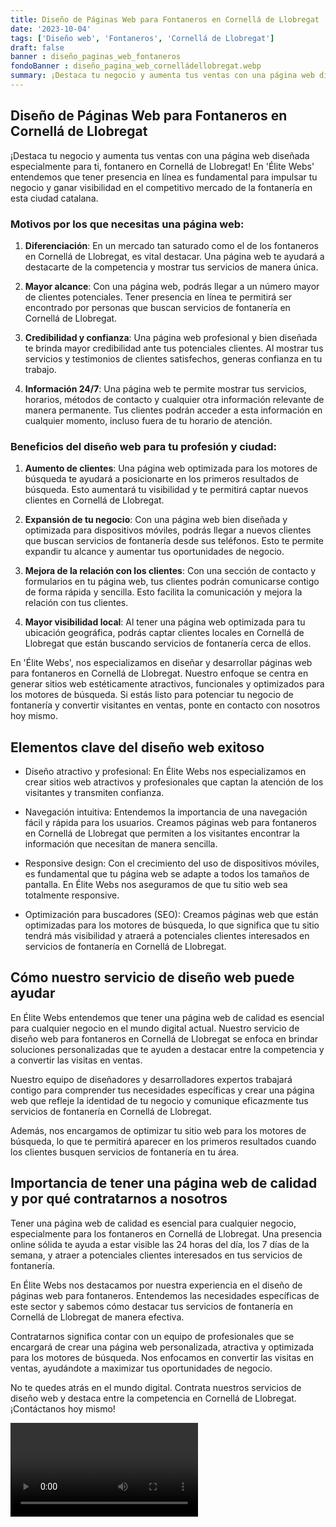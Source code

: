 ```yaml
---
title: Diseño de Páginas Web para Fontaneros en Cornellá de Llobregat
date: '2023-10-04'
tags: ['Diseño web', 'Fontaneros', 'Cornellá de Llobregat']
draft: false
banner : diseño_paginas_web_fontaneros
fondoBanner : diseño_pagina_web_cornelládellobregat.webp
summary: ¡Destaca tu negocio y aumenta tus ventas con una página web diseñada especialmente para ti, fontanero en Cornellá de Llobregat! En 'Élite Webs' entendemos que tener presencia en línea es fundamental para impulsar tu negocio y ganar visibilidad en el competitivo mercado de la fontanería en esta ciudad catalana.
---
```


## Diseño de Páginas Web para Fontaneros en Cornellá de Llobregat 

¡Destaca tu negocio y aumenta tus ventas con una página web diseñada especialmente para ti, fontanero en Cornellá de Llobregat! En 'Élite Webs' entendemos que tener presencia en línea es fundamental para impulsar tu negocio y ganar visibilidad en el competitivo mercado de la fontanería en esta ciudad catalana.

### Motivos por los que necesitas una página web:

1. **Diferenciación**: En un mercado tan saturado como el de los fontaneros en Cornellá de Llobregat, es vital destacar. Una página web te ayudará a destacarte de la competencia y mostrar tus servicios de manera única.

2. **Mayor alcance**: Con una página web, podrás llegar a un número mayor de clientes potenciales. Tener presencia en línea te permitirá ser encontrado por personas que buscan servicios de fontanería en Cornellá de Llobregat.

3. **Credibilidad y confianza**: Una página web profesional y bien diseñada te brinda mayor credibilidad ante tus potenciales clientes. Al mostrar tus servicios y testimonios de clientes satisfechos, generas confianza en tu trabajo.

4. **Información 24/7**: Una página web te permite mostrar tus servicios, horarios, métodos de contacto y cualquier otra información relevante de manera permanente. Tus clientes podrán acceder a esta información en cualquier momento, incluso fuera de tu horario de atención.

### Beneficios del diseño web para tu profesión y ciudad:

1. **Aumento de clientes**: Una página web optimizada para los motores de búsqueda te ayudará a posicionarte en los primeros resultados de búsqueda. Esto aumentará tu visibilidad y te permitirá captar nuevos clientes en Cornellá de Llobregat.

2. **Expansión de tu negocio**: Con una página web bien diseñada y optimizada para dispositivos móviles, podrás llegar a nuevos clientes que buscan servicios de fontanería desde sus teléfonos. Esto te permite expandir tu alcance y aumentar tus oportunidades de negocio.

3. **Mejora de la relación con los clientes**: Con una sección de contacto y formularios en tu página web, tus clientes podrán comunicarse contigo de forma rápida y sencilla. Esto facilita la comunicación y mejora la relación con tus clientes.

4. **Mayor visibilidad local**: Al tener una página web optimizada para tu ubicación geográfica, podrás captar clientes locales en Cornellá de Llobregat que están buscando servicios de fontanería cerca de ellos.

En 'Élite Webs', nos especializamos en diseñar y desarrollar páginas web para fontaneros en Cornellá de Llobregat. Nuestro enfoque se centra en generar sitios web estéticamente atractivos, funcionales y optimizados para los motores de búsqueda. Si estás listo para potenciar tu negocio de fontanería y convertir visitantes en ventas, ponte en contacto con nosotros hoy mismo.

<GifSeo />

<Cta />

## Elementos clave del diseño web exitoso

- Diseño atractivo y profesional: En Élite Webs nos especializamos en crear sitios web atractivos y profesionales que captan la atención de los visitantes y transmiten confianza.

- Navegación intuitiva: Entendemos la importancia de una navegación fácil y rápida para los usuarios. Creamos páginas web para fontaneros en Cornellá de Llobregat que permiten a los visitantes encontrar la información que necesitan de manera sencilla.

- Responsive design: Con el crecimiento del uso de dispositivos móviles, es fundamental que tu página web se adapte a todos los tamaños de pantalla. En Élite Webs nos aseguramos de que tu sitio web sea totalmente responsive.

- Optimización para buscadores (SEO): Creamos páginas web que están optimizadas para los motores de búsqueda, lo que significa que tu sitio tendrá más visibilidad y atraerá a potenciales clientes interesados en servicios de fontanería en Cornellá de Llobregat.

## Cómo nuestro servicio de diseño web puede ayudar

En Élite Webs entendemos que tener una página web de calidad es esencial para cualquier negocio en el mundo digital actual. Nuestro servicio de diseño web para fontaneros en Cornellá de Llobregat se enfoca en brindar soluciones personalizadas que te ayuden a destacar entre la competencia y a convertir las visitas en ventas.

Nuestro equipo de diseñadores y desarrolladores expertos trabajará contigo para comprender tus necesidades específicas y crear una página web que refleje la identidad de tu negocio y comunique eficazmente tus servicios de fontanería en Cornellá de Llobregat.

Además, nos encargamos de optimizar tu sitio web para los motores de búsqueda, lo que te permitirá aparecer en los primeros resultados cuando los clientes busquen servicios de fontanería en tu área.

## Importancia de tener una página web de calidad y por qué contratarnos a nosotros

Tener una página web de calidad es esencial para cualquier negocio, especialmente para los fontaneros en Cornellá de Llobregat. Una presencia online sólida te ayuda a estar visible las 24 horas del día, los 7 días de la semana, y atraer a potenciales clientes interesados en tus servicios de fontanería.

En Élite Webs nos destacamos por nuestra experiencia en el diseño de páginas web para fontaneros. Entendemos las necesidades específicas de este sector y sabemos cómo destacar tus servicios de fontanería en Cornellá de Llobregat de manera efectiva.

Contratarnos significa contar con un equipo de profesionales que se encargará de crear una página web personalizada, atractiva y optimizada para los motores de búsqueda. Nos enfocamos en convertir las visitas en ventas, ayudándote a maximizar tus oportunidades de negocio.

No te quedes atrás en el mundo digital. Contrata nuestros servicios de diseño web y destaca entre la competencia en Cornellá de Llobregat. ¡Contáctanos hoy mismo!

<Video />

<CtaBot job='Fontaneros' city='Cornellá de Llobregat'/>

<Gmaps query='Cornellá de Llobregat+españa+maps' />